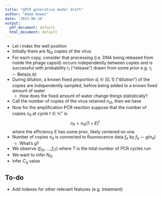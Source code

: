 ```yaml
---
title: "qPCR generative model draft"
author: "Adam Howes"
date: '2022-06-16'
output:
  pdf_document: default
  html_document: default
---
```


* Let $i$ index the well position
* Initially there are $N_{i0}$ copies of the virus
* For each copy, consider that processing (i.e. DNA being released from inside the phage capsid) occurs independently between copies and is successful with probability $r_i$ ("release") drawn from some prior e.g. $r_i \sim \text{Beta}(a, b)$
* During dilution, a known fixed proportion $d_i \in [0, 1]$ ("dilution") of the copies are independently sampled, before being added to a known fixed amount of water
  * How does the fixed amount of water change things statistically?
* Call the number of copies of the virus retained $n_{i0}$, then we have
\begin{align}
p_i &\sim \text{Beta}(a, b), \\
n_{i0} &\sim \text{Binomial}(N_{i0}, r_i d_i).
\end{align}
* Now for the amplification PCR reaction suppose that the number of copies $n_{it}$ at cycle $t \in \mathbb{N}^+$ is
$$
n_{it} = n_{i0} (1 + E)^t
$$
where the efficiency $E$ has some prior, likely centered on one.
* Number of copies $n_{it}$ is connected to fluorescence data $f_{it}$ by $f_{it} \sim g(n_{it})$
  * What's $g$?
* We observe $(f_{0t}, \ldots, f_{iT})$ where $T$ is the total number of PCR cycles run
* We want to infer $N_{i0}$
* Infer $C_q$ value 

## To-do

* Add indexes for other relevant features (e.g. treatment)
